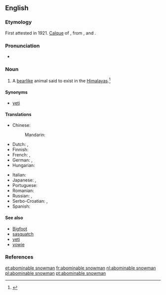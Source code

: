 ==English==

{{wikipedia}}

===Etymology===
First attested in 1921. [[calque|Calque]] of {{etyl|bo|en}} {{bo-l|མི་སྡུག་གངས་མི|no-l=y}}, from {{bo-l|མི་སྡུག|repulsive, unlovely, ugly, hideous}}, and {{bo-l|གངས་མི|snowman}}.

===Pronunciation===
* {{a|US}} {{IPA|/əˈbɑm.ə.nə.bl̩ ˈsnoʊ.mæn/|/əˈbɑm.nə.bl̩ ˈsnoʊ.mæn/}}

===Noun===
{{en-noun|head=[[abominable]] [[snowman]]|pl=abominable snowmen}}

# {{context|cryptozoology|often|capitalized|lang=en}} A [[bearlike]] animal said to exist in the [[Himalayas]].<ref>{{reference-book | last =| first = | authorlink =  | coauthors =  | editor =Gove, Philip Babcock    | others =  | title = Webster's Third International Dictionary of the English Language Unabridged | origdate =  | origyear = 1909 | origmonth =  | url =  | format =  | accessdate =  | accessyear =  | accessmonth =  | edition =  | date =  | year =1976  | month =  | publisher =G. & C. Merriam Co.  | location = Springfield, MA | language =  | id =  | doi = | isbn =0-87779-101-5 | lccn = | ol = | pages =5| chapter =  | chapterurl =  | quote =}}</ref>

====Synonyms====
* [[yeti]]

====Translations====
{{trans-top|manlike or apelike animal said to exist in the Himalayas}}
* Chinese: 
*: Mandarin: {{t|cmn|雪人|tr=xuěrén|sc=Hani}}
* Dutch: {{t-|nl|verschrikkelijke sneeuwman|m}}, {{t+|nl|yeti|m}}
* Finnish: {{t+|fi|lumimies}}
* French: {{t+|fr|abominable homme des neiges|m}}, {{t+|fr|yéti|m}}
* German: {{t+|de|Yeti|m}}, {{t-|de|Schneemensch|m}}
* Hungarian: {{t+|hu|jeti}}
{{trans-mid}}
* Italian: {{t-|it|abominevole uomo delle nevi|m}}
* Japanese: {{t-|ja|雪男|tr=ゆきおとこ, yukiotoko|sc=Jpan}}, {{t-|ja|イエティ|tr=ieti|sc=Jpan}}
* Portuguese: {{t-|pt|abominável homem das neves|m}}
* Romanian: {{t|ro|omul zăpezilor|m}}
* Russian: {{t+|ru|снежный человек|m|tr=snežnyj čelovék}}, {{t+|ru|йети|m|tr=jéti|sc=Cyrl}}
* Serbo-Croatian: {{t-|sh|strašni snježni čovjek}}, {{t-|sh|jeti|m}}
* Spanish: {{t-|es|abominable hombre de las nieves|m}}
{{trans-bottom}}

====See also====
* [[Bigfoot]]
* [[sasquatch]]
* [[yeti]]
* [[yowie]]

===References===
<references/>

[[et:abominable snowman]]
[[fr:abominable snowman]]
[[nl:abominable snowman]]
[[pl:abominable snowman]]
[[pt:abominable snowman]]